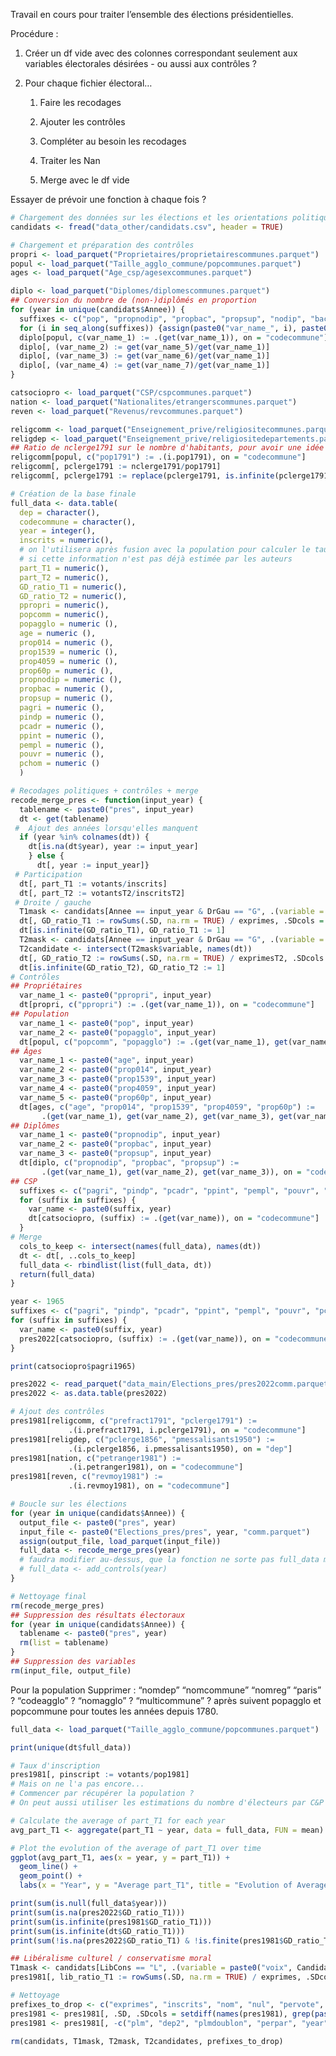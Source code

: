 Travail en cours pour traiter l'ensemble des élections présidentielles.

Procédure :

1.  Créer un df vide avec des colonnes correspondant seulement aux variables électorales désirées - ou aussi aux contrôles ?

2.  Pour chaque fichier électoral...

    1.  Faire les recodages

    2.  Ajouter les contrôles

    3.  Compléter au besoin les recodages

    4.  Traiter les Nan

    5.  Merge avec le df vide

Essayer de prévoir une fonction à chaque fois ?

```r
# Chargement des données sur les élections et les orientations politiques
candidats <- fread("data_other/candidats.csv", header = TRUE)

# Chargement et préparation des contrôles
propri <- load_parquet("Proprietaires/proprietairescommunes.parquet")
popul <- load_parquet("Taille_agglo_commune/popcommunes.parquet")
ages <- load_parquet("Age_csp/agesexcommunes.parquet")

diplo <- load_parquet("Diplomes/diplomescommunes.parquet")
## Conversion du nombre de (non-)diplômés en proportion
for (year in unique(candidats$Annee)) {
  suffixes <- c("pop", "propnodip", "propbac", "propsup", "nodip", "bac", "sup")
  for (i in seq_along(suffixes)) {assign(paste0("var_name_", i), paste0(suffixes[i], year))}
  diplo[popul, c(var_name_1) := .(get(var_name_1)), on = "codecommune"]
  diplo[, (var_name_2) := get(var_name_5)/get(var_name_1)]
  diplo[, (var_name_3) := get(var_name_6)/get(var_name_1)]
  diplo[, (var_name_4) := get(var_name_7)/get(var_name_1)]
}

catsociopro <- load_parquet("CSP/cspcommunes.parquet")
nation <- load_parquet("Nationalites/etrangerscommunes.parquet")
reven <- load_parquet("Revenus/revcommunes.parquet")

religcomm <- load_parquet("Enseignement_prive/religiositecommunes.parquet")
religdep <- load_parquet("Enseignement_prive/religiositedepartements.parquet")
## Ratio de nclerge1791 sur le nombre d'habitants, pour avoir une idée de la présence des institutions religieuses dans la commune.
religcomm[popul, c("pop1791") := .(i.pop1791), on = "codecommune"]
religcomm[, pclerge1791 := nclerge1791/pop1791]
religcomm[, pclerge1791 := replace(pclerge1791, is.infinite(pclerge1791), NA)]
```

```r
# Création de la base finale
full_data <- data.table(
  dep = character(),
  codecommune = character(),
  year = integer(),
  inscrits = numeric(), 
  # on l'utilisera après fusion avec la population pour calculer le taux d'inscrits
  # si cette information n'est pas déjà estimée par les auteurs
  part_T1 = numeric(),
  part_T2 = numeric(),
  GD_ratio_T1 = numeric(),
  GD_ratio_T2 = numeric(),
  ppropri = numeric(),
  popcomm = numeric(),
  popagglo = numeric (),
  age = numeric (),
  prop014 = numeric (),
  prop1539 = numeric (),
  prop4059 = numeric (),
  prop60p = numeric (),
  propnodip = numeric (),
  propbac = numeric (),
  propsup = numeric (),
  pagri = numeric (),
  pindp = numeric (),
  pcadr = numeric (),
  ppint = numeric (),
  pempl = numeric (),
  pouvr = numeric (),
  pchom = numeric ()
  )
```

```r
# Recodages politiques + contrôles + merge
recode_merge_pres <- function(input_year) {
  tablename <- paste0("pres", input_year)
  dt <- get(tablename)
 #  Ajout des années lorsqu'elles manquent
  if (year %in% colnames(dt)) {
    dt[is.na(dt$year), year := input_year]
    } else {
      dt[, year := input_year]}
 # Participation
  dt[, part_T1 := votants/inscrits]
  dt[, part_T2 := votantsT2/inscritsT2]
 # Droite / gauche
  T1mask <- candidats[Annee == input_year & DrGau == "G", .(variable = paste0("voix", Candidat))]
  dt[, GD_ratio_T1 := rowSums(.SD, na.rm = TRUE) / exprimes, .SDcols = T1mask$variable]
  dt[is.infinite(GD_ratio_T1), GD_ratio_T1 := 1]
  T2mask <- candidats[Annee == input_year & DrGau == "G", .(variable = paste0("voixT2", Candidat))]
  T2candidate <- intersect(T2mask$variable, names(dt))
  dt[, GD_ratio_T2 := rowSums(.SD, na.rm = TRUE) / exprimesT2, .SDcols = T2candidate]
  dt[is.infinite(GD_ratio_T2), GD_ratio_T2 := 1]
# Contrôles
## Propriétaires  
  var_name_1 <- paste0("ppropri", input_year)
  dt[propri, c("ppropri") := .(get(var_name_1)), on = "codecommune"]
## Population
  var_name_1 <- paste0("pop", input_year)
  var_name_2 <- paste0("popagglo", input_year)
  dt[popul, c("popcomm", "popagglo") := .(get(var_name_1), get(var_name_2)), on = "codecommune"]
## Âges
  var_name_1 <- paste0("age", input_year)
  var_name_2 <- paste0("prop014", input_year)
  var_name_3 <- paste0("prop1539", input_year)
  var_name_4 <- paste0("prop4059", input_year)
  var_name_5 <- paste0("prop60p", input_year)
  dt[ages, c("age", "prop014", "prop1539", "prop4059", "prop60p") :=
       .(get(var_name_1), get(var_name_2), get(var_name_3), get(var_name_4), get(var_name_5)), on = "codecommune"]
## Diplômes
  var_name_1 <- paste0("propnodip", input_year)
  var_name_2 <- paste0("propbac", input_year)
  var_name_3 <- paste0("propsup", input_year)
  dt[diplo, c("propnodip", "propbac", "propsup") :=
       .(get(var_name_1), get(var_name_2), get(var_name_3)), on = "codecommune"]
## CSP
  suffixes <- c("pagri", "pindp", "pcadr", "ppint", "pempl", "pouvr", "pchom")
  for (suffix in suffixes) {
    var_name <- paste0(suffix, year)
    dt[catsociopro, (suffix) := .(get(var_name)), on = "codecommune"]
  }
# Merge
  cols_to_keep <- intersect(names(full_data), names(dt))
  dt <- dt[, ..cols_to_keep]
  full_data <- rbindlist(list(full_data, dt))
  return(full_data)
}
```

```r
year <- 1965
suffixes <- c("pagri", "pindp", "pcadr", "ppint", "pempl", "pouvr", "pchom")
for (suffix in suffixes) {
  var_name <- paste0(suffix, year)
  pres2022[catsociopro, (suffix) := .(get(var_name)), on = "codecommune"]
}

print(catsociopro$pagri1965)

pres2022 <- read_parquet("data_main/Elections_pres/pres2022comm.parquet")
pres2022 <- as.data.table(pres2022)

# Ajout des contrôles
pres1981[religcomm, c("prefract1791", "pclerge1791") :=
             .(i.prefract1791, i.pclerge1791), on = "codecommune"]
pres1981[religdep, c("pclerge1856", "pmessalisants1950") :=
             .(i.pclerge1856, i.pmessalisants1950), on = "dep"]
pres1981[nation, c("petranger1981") :=
             .(i.petranger1981), on = "codecommune"]
pres1981[reven, c("revmoy1981") :=
             .(i.revmoy1981), on = "codecommune"]
```

```r
# Boucle sur les élections
for (year in unique(candidats$Annee)) {
  output_file <- paste0("pres", year) 
  input_file <- paste0("Elections_pres/pres", year, "comm.parquet")
  assign(output_file, load_parquet(input_file))
  full_data <- recode_merge_pres(year)
  # faudra modifier au-dessus, que la fonction ne sorte pas full_data mais pres<year>
  # full_data <- add_controls(year)
}
```

```r
# Nettoyage final
rm(recode_merge_pres)
## Suppression des résultats électoraux
for (year in unique(candidats$Annee)) {
  tablename <- paste0("pres", year)
  rm(list = tablename)
}
## Suppression des variables
rm(input_file, output_file)
```



Pour la population
Supprimer : "nomdep" "nomcommune" "nomreg" "paris" ? "codeagglo" ? "nomagglo" ? "multicommune" ? après suivent popagglo et popcommune pour toutes les années depuis 1780.

```r
full_data <- load_parquet("Taille_agglo_commune/popcommunes.parquet")

print(unique(dt$full_data))

# Taux d'inscription
pres1981[, pinscript := votants/pop1981]
# Mais on ne l'a pas encore...
# Commencer par récupérer la population ?
# On peut aussi utiliser les estimations du nombre d'électeurs par C&P
```

```r
# Calculate the average of part_T1 for each year
avg_part_T1 <- aggregate(part_T1 ~ year, data = full_data, FUN = mean)

# Plot the evolution of the average of part_T1 over time
ggplot(avg_part_T1, aes(x = year, y = part_T1)) +
  geom_line() +
  geom_point() +
  labs(x = "Year", y = "Average part_T1", title = "Evolution of Average part_T1 over Time")

```

```r
print(sum(is.null(full_data$year)))
print(sum(is.na(pres2022$GD_ratio_T1)))
print(sum(is.infinite(pres1981$GD_ratio_T1)))
print(sum(is.infinite(dt$GD_ratio_T1)))
print(sum(!is.na(pres2022$GD_ratio_T1) & !is.finite(pres1981$GD_ratio_T1)))

## Libéralisme culturel / conservatisme moral
T1mask <- candidats[LibCons == "L", .(variable = paste0("voix", Candidat))]
pres1981[, lib_ratio_T1 := rowSums(.SD, na.rm = TRUE) / exprimes, .SDcols = T1mask$variable]

# Nettoyage
prefixes_to_drop <- c("exprimes", "inscrits", "nom", "nul", "pervote", "ppar", "pvoix", "pvote", "voix", "vot")
pres1981 <- pres1981[, .SD, .SDcols = setdiff(names(pres1981), grep(paste0("^", paste(prefixes_to_drop, collapse = "|")), names(pres1981), value = TRUE))]
pres1981 <- pres1981[, -c("plm", "dep2", "plmdoublon", "perpar", "year")]

rm(candidats, T1mask, T2mask, T2candidates, prefixes_to_drop)
```
